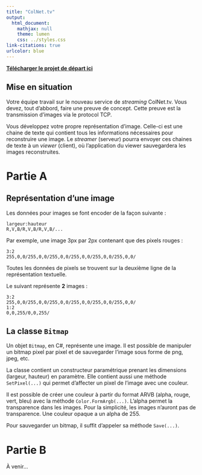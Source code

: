 ```yaml
---
title: "ColNet.tv"		
output:
  html_document:
    mathjax: null
    theme: lumen
    css: ../styles.css
link-citations: true
urlcolor: blue
---
```


[**Télécharger le projet de départ ici**](Labo3_2019_etudiant.zip)

## Mise en situation
Votre équipe travail sur le nouveau service de _streaming_ ColNet.tv. Vous devez, tout d'abbord, faire une preuve de concept. Cette preuve est la transmission d'images via le protocol TCP.

Vous développez votre propre représentation d'image. Celle-ci est une chaine de texte qui contient tous les informations nécessaires pour reconstruire une image. Le _streamer_ (serveur) pourra envoyer ces chaines de texte à un _viewer_ (client), où l'application du viewer sauvegardera les images reconstruites.

# Partie A
## Représentation d'une image
Les données pour images se font encoder de la façon suivante :

```
largeur:hauteur
R,V,B/R,V,B/R,V,B/...
```

Par exemple, une image 3px par 2px contenant que des pixels rouges :

```
3:2
255,0,0/255,0,0/255,0,0/255,0,0/255,0,0/255,0,0/
```

Toutes les données de pixels se trouvent sur la deuxième ligne de la représentation textuelle.

Le suivant représente **2** images :

```
3:2
255,0,0/255,0,0/255,0,0/255,0,0/255,0,0/255,0,0/
1:2
0,0,255/0,0,255/
```

## La classe `Bitmap`
Un objet `Bitmap`, en C\#, représente une image. Il est possible de manipuler un bitmap pixel par pixel et de sauvegarder l'image sous forme de png, jpeg, etc.

La classe contient un constructeur paramétrique prenant les dimensions (largeur, hauteur) en paramètre.
Elle contient aussi une méthode `SetPixel(...)` qui permet d'affecter un pixel de l'image avec une couleur.

Il est possible de créer une couleur à partir du format ARVB (alpha, rouge, vert, bleu) avec la méthode `Color.FormArgb(...)`. 
L'alpha permet la transparence dans les images. Pour la simplicité, les images n'auront pas de transparence. Une couleur opaque a un alpha de 255.

Pour sauvegarder un bitmap, il suffit d'appeler sa méthode `Save(...)`.

# Partie B
À venir...
